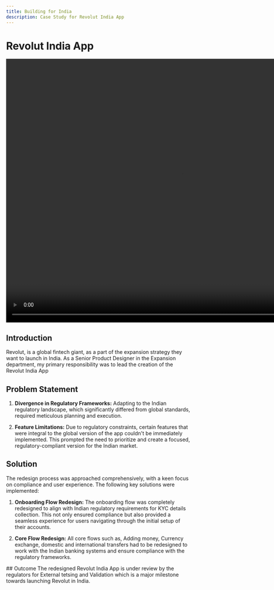 ```yaml
---
title: Building for India
description: Case Study for Revolut India App
---
```



# Revolut India App 
 
 <video className="mt-6 rounded-xl" width="960" height="720"  controls loop>
  <source src="https://res.cloudinary.com/dhdspicna/video/upload/v1704227975/n3grcgoue6qmc0yglx9r.mp4" type="video/mp4" />
</video>

## Introduction
Revolut, is a global fintech giant, as a part of the expansion strategy they want to launch in India. As a Senior Product Designer
in the Expansion department, my primary responsibility was to lead the creation of the Revolut India App

## Problem Statement
1. **Divergence in Regulatory Frameworks:** Adapting to the Indian regulatory landscape, which significantly differed from global
 standards, required meticulous planning and execution.
 
3. **Feature Limitations:** Due to regulatory constraints, certain features that were integral to the global version of the app
 couldn't be immediately implemented. This prompted the need to prioritize and create a focused, regulatory-compliant version for the Indian market.

## Solution
<Gallery>

The redesign process was approached comprehensively, with a keen focus on compliance and user experience. The following key 
solutions were implemented:

1. **Onboarding Flow Redesign:** The onboarding flow was completely redesigned to align with Indian regulatory requirements 
for KYC details collection. This not only ensured compliance but also provided a seamless experience for users navigating through 
the initial setup of their accounts.

<MyGallery img="/india/zero.png" w="4535" h="2046" />


2. **Core Flow Redesign:** All core flows such as, Adding money, Currency exchange, domestic and international transfers had to be redesigned to work
with the Indian banking systems and ensure compliance with the regulatory frameworks.

<MyGallery img="/india/x.png" w="3681" h="1356" />

<MyGallery img="/india/y.png" w="2546" h="1168" />

<MyGallery img="/india/one.png" w="4096" h="2384" />

<MyGallery img="/india/two.png" w="4096" h="3228" />



</Gallery>
## Outcome
The redesigned Revolut India App is under review by the regulators for External tetsing and Validation which is a major
milestone towards launching Revolut in India. 
